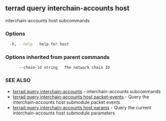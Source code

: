 ## terrad query interchain-accounts host

interchain-accounts host subcommands

### Options

```sh Terrad
  -h, --help   help for host
```

### Options inherited from parent commands

```
      --chain-id string   The network chain ID
```

### SEE ALSO

* [terrad query interchain-accounts](terrad_query_interchain-accounts.md)	 - interchain-accounts subcommands
* [terrad query interchain-accounts host packet-events](terrad_query_interchain-accounts_host_packet-events.md)	 - Query the interchain-accounts host submodule packet events
* [terrad query interchain-accounts host params](terrad_query_interchain-accounts_host_params.md)	 - Query the current interchain-accounts host submodule parameters


